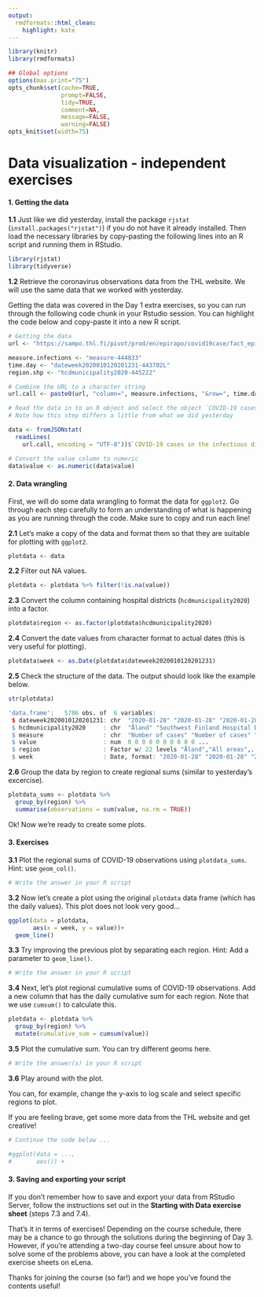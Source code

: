 ```yaml
---
output:
  rmdformats::html_clean:
    highlight: kate
---
```



```r
library(knitr)
library(rmdformats)

## Global options
options(max.print="75")
opts_chunk$set(cache=TRUE,
               prompt=FALSE,
               tidy=TRUE,
               comment=NA,
               message=FALSE,
               warning=FALSE)
opts_knit$set(width=75)
```

# Data visualization - independent exercises

#### **1. Getting the data**

**1.1** Just like we did yesterday, install the package `rjstat` (`install.packages("rjstat")`) if you do not have it already installed. Then load the necessary libraries by copy-pasting the following lines into an R script and running them in RStudio.

```r
library(rjstat)
library(tidyverse)
```

**1.2** Retrieve the coronavirus observations data from the THL website. We will use the same data that we worked with yesterday.

Getting the data was covered in the Day 1 extra exercises, so you can run through the following code chunk in your Rstudio session. You can highlight the code below and copy-paste it into a new R script.

```r

# Getting the data
url <- "https://sampo.thl.fi/pivot/prod/en/epirapo/covid19case/fact_epirapo_covid19case.json?"

measure.infections <- "measure-444833"
time.day <- "dateweek2020010120201231-443702L"
region.shp <- "hcdmunicipality2020-445222"

# Combine the URL to a character string
url.call <- paste0(url, "column=", measure.infections, "&row=", time.day, "&row=", region.shp)

# Read the data in to an R object and select the object `COVID-19 cases in the infectious diseases registry`
# Note how this step differs a little from what we did yesterday

data <- fromJSONstat(
  readLines(
    url.call, encoding = "UTF-8"))$`COVID-19 cases in the infectious diseases registry`

# Convert the value column to numeric
data$value <- as.numeric(data$value)
```

#### **2. Data wrangling**

First, we will do some data wrangling to format the data for `ggplot2`. Go through each step carefully to form an understanding of what is happening as you are running through the code. Make sure to copy and run each line!

**2.1** Let's make a copy of the data and format them so that they are suitable for plotting with `ggplot2`.

```r
plotdata <- data
```

**2.2** Filter out NA values.

```r
plotdata <- plotdata %>% filter(!is.na(value))
```

**2.3** Convert the column containing hospital districts (`hcdmunicipality2020`) into a factor.

```r
plotdata$region <- as.factor(plotdata$hcdmunicipality2020)
```

**2.4** Convert the date values from character format to actual dates (this is very useful for plotting).

```r
plotdata$week <- as.Date(plotdata$dateweek2020010120201231)
```

**2.5** Check the structure of the data. The output should look like the example below.
```r
str(plotdata)
```

```r
'data.frame':	5786 obs. of  6 variables:
 $ dateweek2020010120201231: chr  "2020-01-28" "2020-01-28" "2020-01-28" "2020-01-28" ...
 $ hcdmunicipality2020     : chr  "Åland" "Southwest Finland Hospital District" "Satakunta Hospital District" "Kanta-Häme Hospital District" ...
 $ measure                 : chr  "Number of cases" "Number of cases" "Number of cases" "Number of cases" ...
 $ value                   : num  0 0 0 0 0 0 0 0 0 0 ...
 $ region                  : Factor w/ 22 levels "Åland","All areas",..: 1 21 17 8 16 15 9 18 20 6 ...
 $ week                    : Date, format: "2020-01-28" "2020-01-28" "2020-01-28" "2020-01-28" ...
```

**2.6** Group the data by region to create regional sums (similar to yesterday's excercise).

```r
plotdata_sums <- plotdata %>%
  group_by(region) %>%
  summarise(observations = sum(value, na.rm = TRUE))
```

Ok! Now we're ready to create some plots.

#### **3. Exercises**

**3.1** Plot the regional sums of COVID-19 observations using `plotdata_sums`. Hint: use `geom_col()`.

```r
# Write the answer in your R script

```

**3.2** Now let's create a plot using the original `plotdata` data frame (which has the daily values).
This plot does not look very good...

```r
ggplot(data = plotdata,
       aes(x = week, y = value))+
  geom_line()
```

**3.3** Try improving the previous plot by separating each region. Hint: Add a parameter to `geom_line()`.

```r
# Write the answer in your R script

```

**3.4** Next, let's plot regional cumulative sums of COVID-19 observations. Add a new column that has the daily cumulative sum for each region. Note that we use `cumsum()` to calculate this.

```r
plotdata <- plotdata %>%
  group_by(region) %>%
  mutate(cumulative_sum = cumsum(value))
```

**3.5** Plot the cumulative sum. You can try different geoms here.

```r
# Write the answer(s) in your R script

```

**3.6** Play around with the plot.

You can, for example, change the y-axis to log scale and select specific regions to plot.

If you are feeling brave, get some more data from the THL website and get creative!

```r

# Continue the code below ...

#ggplot(data = ...,
#       aes()) +

```

#### **3. Saving and exporting your script**

If you don't remember how to save and export your data from RStudio Server, follow the instructions set out in the **Starting with Data exercise sheet** (steps 7.3 and 7.4).

That's it in terms of exercises! Depending on the course schedule, there may be a chance to go through the solutions during the beginning of Day 3. However, if you're attending a two-day course feel unsure about how to solve some of the problems above, you can have a look at the completed exercise sheets on eLena.

Thanks for joining the course (so far!) and we hope you've found the contents useful!